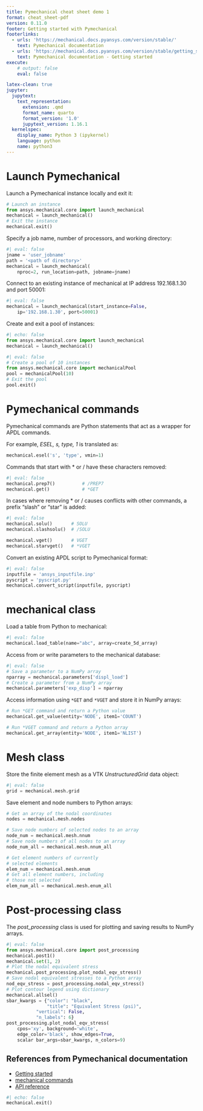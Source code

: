 ```yaml
---
title: Pymechanical cheat sheet demo 1
format: cheat_sheet-pdf
version: 0.11.0
footer: Getting started with Pymechanical
footerlinks:
  - urls: 'https://mechanical.docs.pyansys.com/version/stable/'
    text: Pymechanical documentation
  - urls: 'https://mechanical.docs.pyansys.com/version/stable/getting_started/index.html'
    text: Pymechanical documentation - Getting started
execute:
    # output: false
    eval: false

latex-clean: true
jupyter:
  jupytext:
    text_representation:
      extension: .qmd
      format_name: quarto
      format_version: '1.0'
      jupytext_version: 1.16.1
  kernelspec:
    display_name: Python 3 (ipykernel)
    language: python
    name: python3
---
```


# Launch Pymechanical

Launch a Pymechanical instance locally and exit it:

```python
# Launch an instance
from ansys.mechanical.core import launch_mechanical
mechanical = launch_mechanical()
# Exit the instance
mechanical.exit()
```

Specify a job name, number of processors, and working directory:

```python
#| eval: false
jname = 'user_jobname'
path = '<path of directory>'
mechanical = launch_mechanical(
	nproc=2, run_location=path, jobname=jname)
```

Connect to an existing instance of mechanical at IP address 192.168.1.30 and port 50001:

```python
#| eval: false
mechanical = launch_mechanical(start_instance=False,
    ip='192.168.1.30', port=50001)
```

Create and exit a pool of instances:

```python
#| echo: false
from ansys.mechanical.core import launch_mechanical
mechanical = launch_mechanical()
```

```python
#| eval: false
# Create a pool of 10 instances
from ansys.mechanical.core import mechanicalPool
pool = mechanicalPool(10)
# Exit the pool
pool.exit()
```

# Pymechanical commands

Pymechanical commands are Python statements that act as a wrapper for APDL commands.

For example, *ESEL, s, type, 1* is translated as:

```python
mechanical.esel('s', 'type', vmin=1)
```

Commands that start with * or / have these characters removed:

```python
#| eval: false
mechanical.prep7()	        # /PREP7
mechanical.get()	        # *GET
```

In cases where removing * or / causes conflicts with other commands, a prefix "slash" or "star" is added:

```python
#| eval: false
mechanical.solu()		# SOLU
mechanical.slashsolu()	# /SOLU

mechanical.vget()		# VGET
mechanical.starvget()	# *VGET
```

Convert an existing APDL script to Pymechanical format:

```python
#| eval: false
inputfile = 'ansys_inputfile.inp'
pyscript = 'pyscript.py'
mechanical.convert_script(inputfile, pyscript)
```

# mechanical class

Load a table from Python to mechanical:

```python
#| eval: false
mechanical.load_table(name="abc", array=create_5d_array)
```

Access from or write parameters to the mechanical database:

```python
#| eval: false
# Save a parameter to a NumPy array
nparray = mechanical.parameters['displ_load']
# Create a parameter from a NumPy array
mechanical.parameters['exp_disp'] = nparray
```

Access information using ``*GET`` and ``*VGET`` and store it in NumPy arrays:

```python
# Run *GET command and return a Python value
mechanical.get_value(entity='NODE', item1='COUNT')

# Run *VGET command and return a Python array
mechanical.get_array(entity='NODE', item1='NLIST')
```

# Mesh class
Store the finite element mesh as a VTK *UnstructuredGrid* data object:

```python
#| eval: false
grid = mechanical.mesh.grid
```

Save element and node numbers to Python arrays:

```python
# Get an array of the nodal coordinates
nodes = mechanical.mesh.nodes

# Save node numbers of selected nodes to an array
node_num = mechanical.mesh.nnum
# Save node numbers of all nodes to an array
node_num_all = mechanical.mesh.nnum_all

# Get element numbers of currently
# selected elements
elem_num = mechanical.mesh.enum
# Get all element numbers, including
# those not selected
elem_num_all = mechanical.mesh.enum_all
```

# Post-processing class
The *post_processing* class is used for plotting and saving results to NumPy arrays.

```python
#| eval: false
from ansys.mechanical.core import post_processing
mechanical.post1()
mechanical.set(1, 2)
# Plot the nodal equivalent stress
mechanical.post_processing.plot_nodal_eqv_stress()
# Save nodal equivalent stresses to a Python array
nod_eqv_stress = post_processing.nodal_eqv_stress()
# Plot contour legend using dictionary
mechanical.allsel()
sbar_kwargs = {"color": "black",
               "title": "Equivalent Stress (psi)",
	       "vertical": False,
	       "n_labels": 6}
post_processing.plot_nodal_eqv_stress(
    cpos='xy', background='white',
    edge_color='black', show_edges=True,
    scalar bar_args=sbar_kwargs, n_colors=9)
```
## References from Pymechanical documentation

- [Getting started](https://mechanical.docs.pyansys.com/version/stable/getting_started/index.html)
- [mechanical commands](https://mechanical.docs.pyansys.com/version/stable/mechanical_commands/index.html)
- [API reference](https://mechanical.docs.pyansys.com/version/stable/api/index.html)


```python
#| echo: false
mechanical.exit()
```